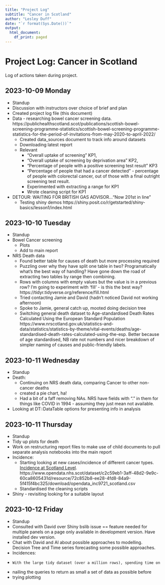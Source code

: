 ```yaml
---
title: "Project Log"
subtitle: "Cancer in Scotland"
author: "Lesley Duff"
date: "`r format(Sys.Date())`"
output:
  html_document:
    df_print: paged
---
```

# Project Log: Cancer in Scotland

Log of actions taken during project.

## 2023-10-09 Monday
* Standup
* Discussion with instructors over choice of brief and plan
* Created project log file (this document)
* Data - researching bowel cancer screening data. https://publichealthscotland.scot/publications/scottish-bowel-screening-programme-statistics/scottish-bowel-screening-programme-statistics-for-the-period-of-invitations-from-may-2020-to-april-2022/
  * Created data_sources document to track info around datasets
  * Downloading latest report 
  * Relevant
    * "Overall uptake of screening" KP1,
    * "Overall uptake of screening by deprivation area" KP2, 
    * "Percentage of people with a positive screening test result" KP3 
    * "Percentage of people that had a cancer detected" - percentage of people with colorectal cancer, out of those with a final outright screening test result.
	* Experimented with extracting a range for KP1
	* Wrote cleaning script for KP1
* DETOUR: WAITING FOR BRITISH GAS ADVISOR..."Now 201st in line"
  * Testing shiny demos https://shiny.posit.co/r/getstarted/shiny-basics/lesson1/index.html

## 2023-10-10 Tuesday
* Standup
* Bowel Cancer screening
  * Plots
  * Add to main report
  
* NRS Death data
  * Found better table for causes of death but more processing required
  * Puzzling over why they have split one table in two? Programatically what's
  the best way of handling? Have gone down the road of extracting two tables by
  range then combining.
  * Rows with columns with empty values but the value is in a previous row?
  I'm going to experiment with 'fill' - is this the best way? https://tidyr.tidyverse.org/reference/fill.html
  * Tried contacting Jamie and David (hadn't noticed David not working afternoon)
  * Spoke to Jamie, general catch up, mooted doing decision tree
  * Switching general death dataset to Age-standardised Death Rates Calculated Using the European Standard Population
  https://www.nrscotland.gov.uk/statistics-and-data/statistics/statistics-by-theme/vital-events/deaths/age-standardised-death-rates-calculated-using-the-esp. Better because of age standardised, NB rate not numbers and
  nicer breakdown of simpler naming of causes and public-friendly labels.
  
## 2023-10-11 Wednesday
* Standup
* Death:
    * Continuing on NRS death data, comparing Cancer to other non-cancer deaths
    - created a pie chart, ha!
    * Had a bit of a faff removing NAs. NRS have fields with "." in them for
    things like COVID in 1994 - assuming they just mean not available.
* Looking at DT::DataTable options for presenting info in analysis

## 2023-10-11 Thursday
* Standup
* Tidy up plots for death
* Work on restructuring report files to make use of child documents to pull 
separate analysis notebooks into the main report
* Incidence:
  * Starting looking at new cases/incidence of different cancer types.  
[Incidence at Scotland Level](https://www.opendata.nhs.scot/dataset/annual-cancer-incidence/resource/72c852b8-ee28-4fd8-84a9-5f415f4bc325).  
https://www.opendata.nhs.scot/dataset/c2c59eb1-3aff-48d2-9e9c-60ca8605431d/resource/72c852b8-ee28-4fd8-84a9-5f415f4bc325/download/opendata_inc9721_scotland.csv
  * Standardised the cleaning scripts
* Shiny - revisiting looking for a suitable layout

## 2023-10-12 Friday
* Standup
* Consulted with David over Shiny bslib issue == feature needed for multiple 
panels on a page only available in development version. Have installed dev version.
* Chat with David and Al about possible approaches to modelling. Decision Tree 
and Time series forecasting some possible approaches.
* Incidences:
*     With the large tidy dataset (over a million rows), spending time on 
*   nailing the queries to return as small a set of data as possible before 
* trying plotting